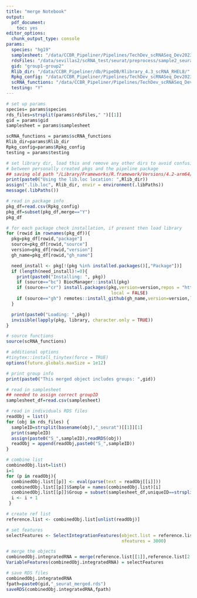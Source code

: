 ```yaml
---
title: "merge Notebook"
output: 
  pdf_document: 
    toc: yes
editor_options: 
  chunk_output_type: console
params:
  species: "hg19"
  samplesheet: "/data/CCBR_Pipeliner/Pipelines/TechDev_scRNASeq_Dev2023/SINCLAIR/assets/input_manifest_cellranger.csv"
  rdsFiles: "/data/sevillas2/scRNA_test/seurat/preprocess/sample2_seurat_preprocess.rds /data/sevillas2/scRNA_test/seurat/preprocess/sample4_seurat_preprocess.rds"
  gid: "group1-group2"
  Rlib_dir: "/data/CCBR_Pipeliner/db/PipeDB/Rlibrary_4.3_scRNA_RHEL8/"
  Rpkg_config: "/data/CCBR_Pipeliner/Pipelines/TechDev_scRNASeq_Dev2023/SINCLAIR/conf/Rpack.config"
  scRNA_functions: "/data/CCBR_Pipeliner/Pipelines/TechDev_scRNASeq_Dev2023/SINCLAIR/bin/scRNA_functions.R"
  testing: "Y"
---
```


```r
# set up params
species= params$species
rds_files=strsplit(params$rdsFiles," ")[[1]]
gid = params$gid
samplesheet = params$samplesheet

scRNA_functions = params$scRNA_functions
Rlib_dir=params$Rlib_dir
Rpkg_config=params$Rpkg_config
testing = params$testing
```

```r
# set library dir, load this and remove any other dirs to avoid confusion
# between personally created pkgs and the pipeline package
## saving old path "/Library/Frameworks/R.framework/Versions/4.2-arm64/Resources/library"
print(paste0("Using the lib.loc location: ",Rlib_dir))
assign(".lib.loc", Rlib_dir, envir = environment(.libPaths))
message(.libPaths())

# read in package info
pkg_df=read.csv(Rpkg_config)
pkg_df=subset(pkg_df,merge=="Y")
pkg_df

# for each package check installation, if present then load library
for (rowid in rownames(pkg_df)){
  pkg=pkg_df[rowid,"package"]
  source=pkg_df[rowid,"source"]
  version=pkg_df[rowid,"version"]
  gh_name=pkg_df[rowid,"gh_name"]

  need_install <- pkg[!(pkg %in% installed.packages()[,"Package"])]
  if (length(need_install)!=0){
    print(paste0("Installing: ", pkg))
    if (source=="bc") BiocManager::install(pkg)
    if (source=="cr") install.packages(pkg,version=version,repos = "http://cran.us.r-project.org",
                                        local = FALSE)
    if (source=="gh") remotes::install_github(gh_name,version=version,local = FALSE)
  }

  print(paste0("Loading: ",pkg))
  invisible(lapply(pkg, library, character.only = TRUE))
}

# source functions
source(scRNA_functions)

# additional options
#tinytex::install_tinytex(force = TRUE)
options(future.globals.maxSize = 1e12)
```

```r
# print group info
print(paste0("This merged object includes groups: ",gid))

# read in samplesheet
## needed to assign correct groupID
samplesheet_df=read.csv(samplesheet)

# read in individuals RDS files
readObj = list()
for (obj in rds_files) {
  sampleID=strsplit(basename(obj),"_seurat")[[1]][1]
  print(sampleID)
  assign(paste0("S_",sampleID),readRDS(obj))
  readObj = append(readObj,paste0("S_",sampleID))  
}

# combine list
combinedObj.list=list()
i=1
for (p in readObj){
  combinedObj.list[[p]] <- eval(parse(text = readObj[[i]])) 
  combinedObj.list[[p]]$Sample = names(combinedObj.list)[i]
  combinedObj.list[[p]]$Group = subset(samplesheet_df,uniqueID==strsplit(names(combinedObj.list)[i],"_")[[1]][2])$groupID
  i <- i + 1
 }
```

```r
# create ref list
reference.list <- combinedObj.list[unlist(readObj)]

# set features
selectFeatures <- SelectIntegrationFeatures(object.list = reference.list, 
                                            nfeatures = 3000)

# merge the objects
combinedObj.integratedRNA = merge(reference.list[[1]],reference.list[2:length(reference.list)])
VariableFeatures(combinedObj.integratedRNA) = selectFeatures

# save RDS files
combinedObj.integratedRNA
fpath=paste0(gid,"_seurat_merged.rds")
saveRDS(combinedObj.integratedRNA,fpath)
```


